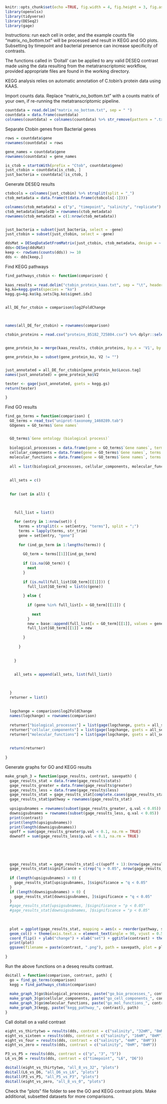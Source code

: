 
```r
knitr::opts_chunk$set(echo =TRUE, fig.width = 4, fig.height = 3, fig.asp = 1)
library(openxlsx)
library(tidyverse)
library(DESeq2)
library(gage)
```


Instructions: run each cell in order, and the example counts file "matrix_no_bottom.txt" will be processed and result in KEGG and GO plots. Subsetting by timepoint and bacterial presence can increase specificity of contrasts. 

The functions called in 'Doitall' can be applied to any valid DESEQ contrast made using the data resulting from the metatranscriptomic workflow, provided appropriate files are found in the working directory.

KEGG analysis relies on automatic annotation of C.tobin's protein data using KAAS. 



Import counts data. Replace "matrix_no_bottom.txt" with a counts matrix of your own, if re-running the metatranscriptomic pipeline. 

```r
countdata = read.delim("matrix_no_bottom.txt", sep = " ")
countdata = data.frame(countdata)                 
colnames(countdata) = colnames(countdata) %>% str_remove(pattern = ".txt") %>% str_remove(pattern = "countsChrtob")
```


Separate Ctobin genes from Bacterial genes

```r
rows = countdata$gene
rownames(countdata) = rows

gene_names = countdata$gene
rownames(countdata) = gene_names

is_ctob = startsWith(prefix = "Ctob", countdata$gene)
just_ctobin = countdata[is_ctob, ] 
just_bacteria = countdata[!is_ctob, ]
```


Generate DESEQ results

```r
ctobcols = colnames(just_ctobin) %>% strsplit(split = "_")
ctob_metadata = data.frame(t(data.frame(ctobcols[-1])))

colnames(ctob_metadata) = c("p", "timepoint", "salinity", "replicate")
ctob_metadata$SampleID = rownames(ctob_metadata)
rownames(ctob_metadata) = c(1:nrow(ctob_metadata))


just_bacteria = subset(just_bacteria, select = -gene)
just_ctobin = subset(just_ctobin, select = -gene)

ddsMat = DESeqDataSetFromMatrix(just_ctobin, ctob_metadata, design = ~ salinity * timepoint * p)
dds<-DESeq(ddsMat)
keep <- rowSums(counts(dds)) >= 10
dds <- dds[keep,]

```





Find KEGG pathways 

```r

find_pathways_ctobin <- function(comparison) {
  
kaas_results = read.delim("ctobin_protein_kaas.txt", sep = "\t", header = FALSE)
kg.ko=kegg.gsets(species = "ko")
kegg.gs=kg.ko$kg.sets[kg.ko$sigmet.idx]


all_DE_for_ctobin = comparison$log2FoldChange
  


names(all_DE_for_ctobin) = rownames(comparison)

ctobin_proteins = read.csv("proteins_85182_725804.csv") %>% dplyr::select(Locus.tag, Protein.product)


gene_protein_ko = merge(kaas_results, ctobin_proteins, by.x = 'V1', by.y = 'Protein.product')

gene_protein_ko = subset(gene_protein_ko, V2 != "")


just_annotated = all_DE_for_ctobin[gene_protein_ko$Locus.tag]
names(just_annotated) = gene_protein_ko$V2

tester <- gage(just_annotated, gsets = kegg.gs)
return(tester)

}

```





Find GO results


```r

find_go_terms = function(comparison) {
  GO_terms = read_tsv("uniprot-taxonomy_1460289.tab")
  GOgenes = GO_terms$`Gene names`


  GO_terms$`Gene ontology (biological process)`
  
  biological_processses = data.frame(gene = GO_terms$`Gene names`, terms = GO_terms$`Gene ontology (biological process)`)
  cellular_components = data.frame(gene = GO_terms$`Gene names`, terms = GO_terms$`Gene ontology (cellular component)`)
  molecular_functions = data.frame(gene = GO_terms$`Gene names`, terms = GO_terms$`Gene ontology (molecular function)`)
  
  all = list(biological_processses, cellular_components, molecular_functions)
  
  
  all_sets = c()
  
  
  for (set in all) {
    
    
    
    full_list = list()

    for (entry in 1:nrow(set)) {
      terms = strsplit(x = set[entry, "terms"], split = ";")
      terms = lapply(terms, str_trim)
      gene = set[entry, "gene"]
      
      for (ind_go_term in 1:lengths(terms)) {
        
        GO_term = terms[[1]][ind_go_term]
        
        if (is.na(GO_term)) {
          next
        }
        
        if (is.null(full_list[GO_term][[1]])) {
          full_list[GO_term] = list(c(gene))
          
        } else {
          
          if (gene %in% full_list[x = GO_term][[1]]) {
            
            next
          }
          new = base::append(full_list[x = GO_term][[1]], values = gene)
          full_list[GO_term][[1]] = new
          
        }
        
      }
      
      
    }
    
    
    all_sets = append(all_sets, list(full_list))
    

    
  }
  returner = list()
  
  
  logchange = comparison$log2FoldChange
  names(logchange) = rownames(comparison)
  
  returner["biological_processes"] = list(gage(logchange, gsets = all_sets[[1]]))
  returner["cellular_components"] = list(gage(logchange, gsets = all_sets[[2]]))
  returner["molecular_functions"] = list(gage(logchange, gsets = all_sets[[3]]))
  
  
  return(returner)
  
}


```






Generate graphs for GO and KEGG results


```r
make_graph_3 = function(gage_results, contrast, savepath) {
  gage_results_stat = data.frame(gage_results$stats)
  gage_results_greater = data.frame(gage_results$greater)
  gage_results_less = data.frame(gage_results$less)
  gage_results_stat = gage_results_stat[complete.cases(gage_results_stat), ]
  gage_results_stat$pathway = rownames(gage_results_stat)
  
  upsigsubnames = rownames(subset(gage_results_greater, q.val < 0.05))
  downsigsubnames = rownames(subset(gage_results_less, q.val < 0.05))
  print(contrast)
  print(length(upsigsubnames))
  print(length(downsigsubnames))
  upoff = sum(gage_results_greater$p.val < 0.1, na.rm = TRUE)
  downoff = sum(gage_results_less$p.val < 0.1, na.rm = TRUE)
  
  
  
  
 
  gage_results_stat = gage_results_stat[-c((upoff + 1):(nrow(gage_results_stat) - downoff)), ]
  gage_results_stat$significance = c(rep("q > 0.05", nrow(gage_results_stat)))
  
  if (length(upsigsubnames) > 0) {
    gage_results_stat[upsigsubnames, ]$significance = "q < 0.05"
  }
  if (length(downsigsubnames) > 0) {
    gage_results_stat[downsigsubnames, ]$significance = "q < 0.05"
  }
  #gage_results_stat[upsigsubnames, ]$significance = "p < 0.05"
  #gage_results_stat[downsigsubnames, ]$significance = "p < 0.05"
  
  
  
  plot = ggplot(gage_results_stat, mapping = aes(x = reorder(pathway, stat.mean), y = stat.mean, fill = significance)) + scale_fill_manual(values = c("q < 0.05" = "red", "q > 0.05" = "blue"), drop = FALSE) +
  geom_col() + theme(axis.text.x = element_text(angle = 90, vjust = 0.5, hjust=1)) +
  coord_flip() + ylab("change") + xlab("set") + ggtitle(contrast) + theme(title = element_text(size = 15)) + theme(axis.text.y = element_text(size = (420/nrow(gage_results_stat)))) + theme(axis.text.x = element_text(size = 20)) + theme(plot.title = element_text(size = 30))
  print(plot)
  ggsave(filename = paste(contrast, ".png"), path = savepath, plot = plot, width = 32)
  
}
```




Run the above functions on a deseq results contrast. 

```r
doitall = function(comparison, contrast, path) {
  go = find_go_terms(comparison)
  kegg = find_pathways_ctobin(comparison)
  
  make_graph_3(go$biological_processes, paste("go_bio_processes_", contrast), path)
  make_graph_3(go$cellular_components, paste("go_cell_components_", contrast), path)
  make_graph_3(go$molecular_functions, paste("go_mol_functions_", contrast), path)
  make_graph_3(kegg, paste("kegg_pathway_", contrast), path)
}
```




Call doitall on a valid contrast


```r
eight_vs_thirtytwo = results(dds, contrast = c("salinity", "32mM", "8mM"))
eight_vs_sixteen = results(dds, contrast = c("salinity", "16mM", "8mM"))
eight_vs_four = results(dds, contrast = c("salinity", "4mM", "8mM"))
eight_vs_zero = results(dds, contrast = c("salinity", "0mM", "8mM"))

P3_vs_P5 = results(dds, contrast = c("p", "3", "5"))
L6_vs_D6 = results(dds, contrast = c("timepoint", "L6", "D6"))

doitall(eight_vs_thirtytwo, "all_8_vs_32", "plots")
doitall(L6_vs_D6, "all_D6_vs_L6", "plots")
doitall(P3_vs_P5, "all_P5_vs_P3", "plots")
doitall(eight_vs_zero, "all_8_vs_0", "plots")
```


Check the "plots" file folder to see the GO and KEGG contrast plots. Make additional, subsetted datasets for more comparisons. 














